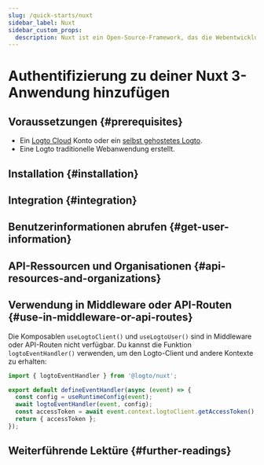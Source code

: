 ```yaml
---
slug: /quick-starts/nuxt
sidebar_label: Nuxt
sidebar_custom_props:
  description: Nuxt ist ein Open-Source-Framework, das die Webentwicklung intuitiv und leistungsstark macht.
---
```




# Authentifizierung zu deiner Nuxt 3-Anwendung hinzufügen

<GuideTip />

## Voraussetzungen \{#prerequisites}

- Ein [Logto Cloud](https://cloud.logto.io) Konto oder ein [selbst gehostetes Logto](/introduction/set-up-logto-oss).
- Eine Logto traditionelle Webanwendung erstellt.

## Installation \{#installation}

<Installation />

## Integration \{#integration}

<Integration />

## Benutzerinformationen abrufen \{#get-user-information}

<GetUserInformation />

## API-Ressourcen und Organisationen \{#api-resources-and-organizations}

<ApiResources />

## Verwendung in Middleware oder API-Routen \{#use-in-middleware-or-api-routes}

Die Komposablen `useLogtoClient()` und `useLogtoUser()` sind in Middleware oder API-Routen nicht verfügbar. Du kannst die Funktion `logtoEventHandler()` verwenden, um den Logto-Client und andere Kontexte zu erhalten:

```ts title="api/auth/get-access-token.ts"
import { logtoEventHandler } from '@logto/nuxt';

export default defineEventHandler(async (event) => {
  const config = useRuntimeConfig(event);
  await logtoEventHandler(event, config);
  const accessToken = await event.context.logtoClient.getAccessToken();
  return { accessToken };
});
```

## Weiterführende Lektüre \{#further-readings}

<FurtherReadings />
